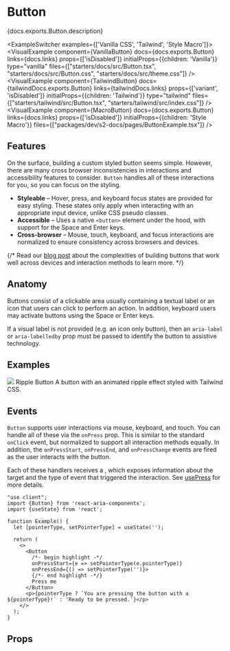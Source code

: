 

# Button

<PageDescription>{docs.exports.Button.description}</PageDescription>

<ExampleSwitcher examples={['Vanilla CSS', 'Tailwind', 'Style Macro']}>
  <VisualExample
    component={VanillaButton}
    docs={docs.exports.Button}
    links={docs.links}
    props={['isDisabled']}
    initialProps={{children: 'Vanilla'}}
    type="vanilla"
    files={["starters/docs/src/Button.tsx", "starters/docs/src/Button.css", "starters/docs/src/theme.css"]} />
  <VisualExample
    component={TailwindButton}
    docs={tailwindDocs.exports.Button}
    links={tailwindDocs.links}
    props={['variant', 'isDisabled']}
    initialProps={{children: 'Tailwind'}}
    type="tailwind"
    files={["starters/tailwind/src/Button.tsx", "starters/tailwind/src/index.css"]} />
  <VisualExample
    component={MacroButton}
    docs={docs.exports.Button}
    links={docs.links}
    props={['isDisabled']}
    initialProps={{children: 'Style Macro'}}
    files={["packages/dev/s2-docs/pages/ButtonExample.tsx"]} />
</ExampleSwitcher>

## Features

On the surface, building a custom styled button seems simple. However, there are many
cross browser inconsistencies in interactions and accessibility features to consider.
`Button` handles all of these interactions for you, so you can focus on the styling.

* **Styleable** – Hover, press, and keyboard focus states are provided for easy styling. These states only apply when interacting with an appropriate input device, unlike CSS pseudo classes.
* **Accessible** – Uses a native `<button>` element under the hood, with support for the <Keyboard>Space</Keyboard> and <Keyboard>Enter</Keyboard> keys.
* **Cross-browser** – Mouse, touch, keyboard, and focus interactions are normalized to ensure consistency across browsers and devices.

{/* Read our [blog post](/blog/building-a-button-part-1.html) about the complexities of building buttons that work well across devices and interaction methods to learn more. */}

## Anatomy

Buttons consist of a clickable area usually containing a textual label or an icon
that users can click to perform an action. In addition, keyboard users may activate
buttons using the <Keyboard>Space</Keyboard> or <Keyboard>Enter</Keyboard> keys.

If a visual label is not provided (e.g. an icon only button), then an `aria-label` or
`aria-labelledby` prop must be passed to identify the button to assistive technology.

## Examples

<div>
<Card>
  <CardPreview>
    <Image src="https://react-spectrum.adobe.com/ripple-button.74b256b2.png" />
  </CardPreview>
  <Content>
    <Text slot="title">Ripple Button</Text>
    <Text slot="description">A button with an animated ripple effect styled with Tailwind CSS.</Text>
  </Content>
</Card>
</div>

## Events

`Button` supports user interactions via mouse, keyboard, and touch. You can handle all of these via the `onPress` prop. This is similar to the standard `onClick` event, but normalized to support all interaction methods equally. In addition, the `onPressStart`, `onPressEnd`, and `onPressChange` events are fired as the user interacts with the button.

Each of these handlers receives a <TypeLink links={typesDocs.links} type={typesDocs.exports.PressEvent} />, which exposes information about the target and the type of event that triggered the interaction.  See [usePress](usePress.html) for more details.

```tsx render
"use client";
import {Button} from 'react-aria-components';
import {useState} from 'react';

function Example() {
  let [pointerType, setPointerType] = useState('');

  return (
    <>
      <Button
        /*- begin highlight -*/
        onPressStart={e => setPointerType(e.pointerType)}
        onPressEnd={() => setPointerType('')}>
        {/*- end highlight -*/}
        Press me
      </Button>
      <p>{pointerType ? `You are pressing the button with a ${pointerType}!` : 'Ready to be pressed.'}</p>
    </>
  );
}
```

## Props

<PropTable component={docs.exports.Button} links={docs.links} />

<StateTable defaultClassName="react-aria-Button" properties={docs.exports.ButtonRenderProps.properties} />
